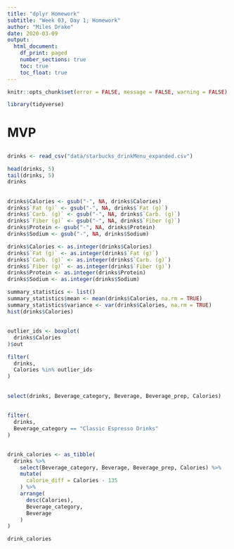 ```yaml
---
title: "dplyr Homework"
subtitle: "Week 03, Day 1; Homework"
author: "Miles Drake"
date: 2020-03-09
output:
  html_document:
    df_print: paged
    number_sections: true
    toc: true
    toc_float: true
---
```


```r
knitr::opts_chunk$set(error = FALSE, message = FALSE, warning = FALSE)
```

```r
library(tidyverse)
```

# MVP

##

```r
drinks <- read_csv("data/starbucks_drinkMenu_expanded.csv")
```

```r
head(drinks, 5)
tail(drinks, 5)
drinks
```

##

```r
drinks$Calories <- gsub("-", NA, drinks$Calories)
drinks$`Fat (g)` <- gsub("-", NA, drinks$`Fat (g)`)
drinks$`Carb. (g)` <- gsub("-", NA, drinks$`Carb. (g)`)
drinks$`Fiber (g)` <- gsub("-", NA, drinks$`Fiber (g)`)
drinks$Protein <- gsub("-", NA, drinks$Protein)
drinks$Sodium <- gsub("-", NA, drinks$Sodium)

drinks$Calories <- as.integer(drinks$Calories)
drinks$`Fat (g)` <- as.integer(drinks$`Fat (g)`)
drinks$`Carb. (g)` <- as.integer(drinks$`Carb. (g)`)
drinks$`Fiber (g)` <- as.integer(drinks$`Fiber (g)`)
drinks$Protein <- as.integer(drinks$Protein)
drinks$Sodium <- as.integer(drinks$Sodium)
```


```r
summary_statistics <- list()
summary_statistics$mean <- mean(drinks$Calories, na.rm = TRUE)
summary_statistics$variance <- var(drinks$Calories, na.rm = TRUE)
hist(drinks$Calories)
```

##

```r
outlier_ids <- boxplot(
  drinks$Calories
)$out
```

```r
filter(
  drinks,
  Calories %in% outlier_ids
)
```

##

```r
select(drinks, Beverage_category, Beverage, Beverage_prep, Calories)
```

##

```r
filter(
  drinks,
  Beverage_category == "Classic Espresso Drinks"
)
```

##

```r
drink_calories <- as_tibble(
  drinks %>%
    select(Beverage_category, Beverage, Beverage_prep, Calories) %>%
    mutate(
      calorie_diff = Calories - 135
    ) %>%
    arrange(
      desc(Calories),
      Beverage_category,
      Beverage
    )
)
```

```r
drink_calories
```

